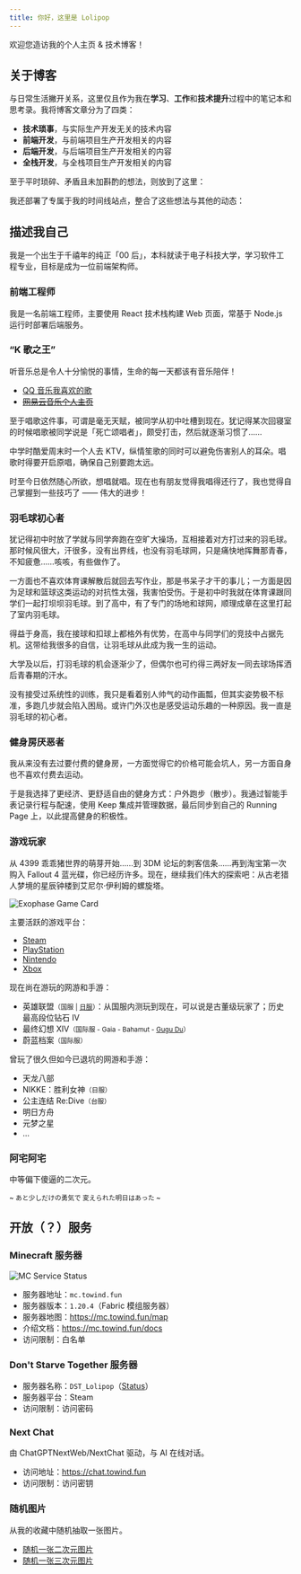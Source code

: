 ```yaml
---
title: 你好，这里是 Lolipop
---
```


欢迎您造访我的个人主页 & 技术博客！

## 关于博客

与日常生活撇开关系，这里仅且作为我在**学习**、**工作**和**技术提升**过程中的笔记本和思考录。我将博客文章分为了四类：

- **技术琐事**，与实际生产开发无关的技术内容
- **前端开发**，与前端项目生产开发相关的内容
- **后端开发**，与后端项目生产开发相关的内容
- **全栈开发**，与全栈项目生产开发相关的内容

至于平时琐碎、矛盾且未加斟酌的想法，则放到了这里：

<p>
  <Card
    headline="生活随想 ☄️"
    body="不爱在空间或朋友圈发表生活的种种，也不想在个人的博客中放置太杂乱的东西。于是简单地在 Github Issues 中找到这些琐碎想法，感动降临瞬间的归宿。"
    actions={[
      { label: "看看", url: "https://github.com/LolipopJ/LolipopJ/issues/2" },
    ]}
  />
</p>

我还部署了专属于我的时间线站点，整合了这些想法与其他的动态：

<p>
  <Card
    headline="我的时间线"
    body="承载诸如生活随想、空间说说和视频收藏此类东西的一条时间线。"
    actions={[{ label: "看看", url: "https://timeline.towind.fun" }]}
  />
</p>

## 描述我自己

我是一个出生于千禧年的纯正「00 后」，本科就读于电子科技大学，学习软件工程专业，目标是成为一位前端架构师。

### 前端工程师

我是一名前端工程师，主要使用 React 技术栈构建 Web 页面，常基于 Node.js 运行时部署后端服务。

<p>
  <Card
    headline="我的简历"
    body="写有我的工作经历、实习经历以及项目经历等等，用于面试求职赚 Money。"
    actions={[{ label: "瞅瞅", url: "https://resume.towind.fun" }]}
  />
</p>

### “K 歌之王”

听音乐总是令人十分愉悦的事情，生命的每一天都该有音乐陪伴！

- [QQ 音乐我喜欢的歌](https://y.qq.com/n/yqq/playlist/1204219211.html)
- <s>[网易云音乐个人主页](https://music.163.com/#/user/home?id=261856338)</s>

至于唱歌这件事，可谓是毫无天赋，被同学从初中吐槽到现在。犹记得某次回寝室的时候唱歌被同学说是「死亡颂唱者」，颇受打击，然后就逐渐习惯了……

中学时酷爱周末时一个人去 KTV，纵情笙歌的同时可以避免伤害别人的耳朵。唱歌时得要开启原唱，确保自己别要跑太远。

时至今日依然随心所欲，想唱就唱。现在也有朋友觉得我唱得还行了，我也觉得自己掌握到一些技巧了 —— 伟大的进步！

### 羽毛球初心者

犹记得初中时放了学就与同学奔跑在空旷大操场，互相接着对方打过来的羽毛球。那时候风很大，汗很多，没有出界线，也没有羽毛球网，只是痛快地挥舞那青春，不知疲惫……咳咳，有些做作了。

一方面也不喜欢体育课解散后就回去写作业，那是书呆子才干的事儿；一方面是因为足球和篮球这类运动的对抗性太强，我害怕受伤。于是初中时我就在体育课跟同学们一起打坝坝羽毛球。到了高中，有了专门的场地和球网，顺理成章在这里打起了室内羽毛球。

得益于身高，我在接球和扣球上都格外有优势，在高中与同学们的竞技中占据先机。这带给我很多的自信，让羽毛球从此成为我一生的运动。

大学及以后，打羽毛球的机会逐渐少了，但偶尔也可约得三两好友一同去球场挥洒后青春期的汗水。

没有接受过系统性的训练，我只是看着别人帅气的动作画瓢，但其实姿势极不标准，多跑几步就会陷入困局。或许门外汉也是感受运动乐趣的一种原因。我一直是羽毛球的初心者。

### 健身房厌恶者

我从来没有去过要付费的健身房，一方面觉得它的价格可能会坑人，另一方面自身也不喜欢付费去运动。

于是我选择了更经济、更舒适自由的健身方式：户外跑步（散步）。我通过智能手表记录行程与配速，使用 Keep 集成并管理数据，最后同步到自己的 Running Page 上，以此提高健身的积极性。

<p>
  <Card
    headline="我的跑步主页"
    body="我从 2018 年开始有了跑步记录，这里描绘着所有运动的轨迹。"
    actions={[{ label: "访问", url: "https://run.towind.fun" }]}
  />
</p>

### 游戏玩家

从 4399 乖乖猪世界的萌芽开始……到 3DM 论坛的刺客信条……再到淘宝第一次购入 Fallout 4 蓝光碟，你已经历许多。现在，继续我们伟大的探索吧：从古老猎人梦境的星辰钟楼到艾尼尔·伊利姆的螺旋塔。

![Exophase Game Card](https://card.exophase.com/2/0/264160.png)

主要活跃的游戏平台：

- [Steam](https://steamcommunity.com/id/lolipopj_703)
- [PlayStation](https://www.exophase.com/psn/user/KNKDaisy)
- [Nintendo](https://www.exophase.com/nintendo/user/ff7e9abe3e49da78)
- [Xbox](https://www.exophase.com/xbox/user/Lolipop703)

现在尚在游玩的网游和手游：

- 英雄联盟<small>（国服 | [日服](https://www.op.gg/summoners/jp/%E5%A4%A9%E7%AB%A5%E6%84%9B%E9%BA%97%E7%B5%B2-85745)）</small>：从国服内测玩到现在，可以说是古董级玩家了；历史最高段位钻石 IV
- 最终幻想 XIV<small>（国际服 - Gaia - Bahamut - [Gugu Du](https://na.finalfantasyxiv.com/lodestone/character/36150060)）</small>
- 蔚蓝档案<small>（国际服）</small>

曾玩了很久但如今已退坑的网游和手游：

- 天龙八部
- NIKKE：胜利女神<small>（日服）</small>
- 公主连结 Re:Dive<small>（台服）</small>
- 明日方舟
- 元梦之星
- ...

### 阿宅阿宅

中等偏下傻逼的二次元。

<small>~ あと少しだけの勇気で 変えられた明日はあった ~</small>

## 开放（？）服务

### Minecraft 服务器

![MC Service Status](https://mcapi.us/server/image?ip=mc.towind.fun)

- 服务器地址：`mc.towind.fun`
- 服务器版本：`1.20.4`（Fabric 模组服务器）
- 服务器地图：https://mc.towind.fun/map
- 介绍文档：https://mc.towind.fun/docs
- 访问限制：白名单

### Don't Starve Together 服务器

- 服务器名称：`DST_Lolipop`（[Status](https://dstserverlist.top/#Name[DST_Lolipop])）
- 服务器平台：Steam
- 访问限制：访问密码

### Next Chat

由 ChatGPTNextWeb/NextChat 驱动，与 AI 在线对话。

- 访问地址：https://chat.towind.fun
- 访问限制：访问密钥

### 随机图片

从我的收藏中随机抽取一张图片。

- [随机一张二次元图片](https://api.towind.fun/alist/random-img)
- [随机一张三次元图片](https://api.towind.fun/alist/random-photo)

